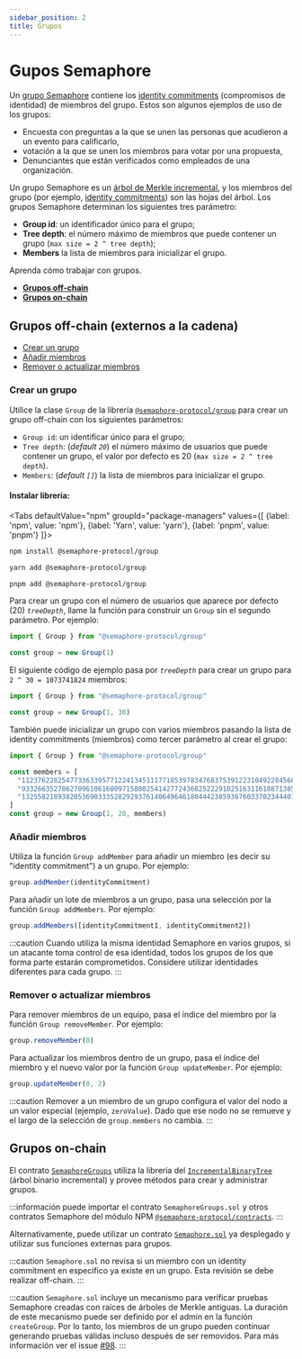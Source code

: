 ```yaml
---
sidebar_position: 2
title: Grupos
---
```



# Gupos Semaphore

Un [grupo Semaphore](/glossary/#semaphore-group) contiene los [identity commitments](/glossary/#identity-commitment) (compromisos de identidad) de miembros del grupo.
Estos son algunos ejemplos de uso de los grupos:

-   Encuesta con preguntas a la que se unen las personas que acudieron a un evento para calificarlo,
-   votación a la que se unen los miembros para votar por una propuesta,
-   Denunciantes que están verificados como empleados de una organización.

Un grupo Semaphore es un [árbol de Merkle incremental](/glossary/#incremental-merkle-tree), y los miembros del grupo (por ejemplo, [identity commitments](/glossary/#identity-commitments)) son las hojas del árbol.
Los grupos Semaphore determinan los siguientes tres parámetro:

-   **Group id**: un identificador único para el grupo;
-   **Tree depth**: el número máximo de miembros que puede contener un grupo (`max size = 2 ^ tree depth`);
-   **Members** la lista de miembros para inicializar el grupo.

Aprenda cómo trabajar con grupos.

-   [**Grupos off-chain**](#off-chain-groups)
-   [**Grupos on-chain**](#on-chain-groups)

## Grupos off-chain (externos a la cadena)

-   [Crear un grupo](#create-a-group)
-   [Añadir miembros](#add-members)
-   [Remover o actualizar miembros](#remove-or-update-members)

### Crear un grupo

Utilice la clase `Group` de la librería [`@semaphore-protocol/group`](https://github.com/semaphore-protocol/semaphore/blob/main/packages/group) para crear un grupo off-chain con los siguientes parámetros:

-   `Group id`: un identificar único para el grupo;
-   `Tree depth`: (_default `20`_) el número máximo de usuarios que puede contener un grupo, el valor por defecto es 20 (`max size = 2 ^ tree depth`).
-   `Members`: (_default `[]`_) la lista de miembros para inicializar el grupo.

#### Instalar librería:

<Tabs
defaultValue="npm"
groupId="package-managers"
values={[
{label: 'npm', value: 'npm'},
{label: 'Yarn', value: 'yarn'},
{label: 'pnpm', value: 'pnpm'}
]}>
<TabItem value="npm">

```bash
npm install @semaphore-protocol/group
```

</TabItem>
<TabItem value="yarn">

```bash
yarn add @semaphore-protocol/group
```

</TabItem>
<TabItem value="pnpm">

```bash
pnpm add @semaphore-protocol/group
```

</TabItem>
</Tabs>

Para crear un grupo con el número de usuarios que aparece por defecto (20) _`treeDepth`_, llame la función para construir un `Group` sin el segundo parámetro. Por ejemplo:

```ts
import { Group } from "@semaphore-protocol/group"

const group = new Group(1)
```

El siguiente código de ejemplo pasa por _`treeDepth`_ para crear un grupo para `2 ^ 30 = 1073741824` miembros:

```ts
import { Group } from "@semaphore-protocol/group"

const group = new Group(1, 30)
```

También puede inicializar un grupo con varios miembros pasando la lista de identity commitments (miembros) como tercer parámetro al crear el grupo:

```ts
import { Group } from "@semaphore-protocol/group"

const members = [
  "11237622825477336339577122413451117718539783476837539122310492284566644730311",
  "9332663527862709610616009715800254142772436825222910251631161087138559093425",
  "13255821893820536903335282929376140649646180444238593676033702344407594536519"
]
const group = new Group(1, 20, members)
```

### Añadir miembros

Utiliza la función `Group addMember` para añadir un miembro (es decir su "identity commitment") a un grupo. Por ejemplo:

```ts
group.addMember(identityCommitment)
```

Para añadir un lote de miembros a un grupo, pasa una selección por la función `Group addMembers`. Por ejemplo:

```ts
group.addMembers([identityCommitment1, identityCommitment2])
```

:::caution
Cuando utiliza la misma identidad Semaphore en varios grupos, si un atacante toma control de esa identidad, todos los grupos de los que forma parte estarán comprometidos. Considere utilizar identidades diferentes para cada grupo.
:::

### Remover o actualizar miembros

Para remover miembros de un equipo, pasa el índice del miembro por la función `Group removeMember`. Por ejemplo:

```ts
group.removeMember(0)
```

Para actualizar los miembros dentro de un grupo, pasa el índice del miembro y el nuevo valor por la función `Group updateMember`. Por ejemplo:

```ts
group.updateMember(0, 2)
```

:::caution
Remover a un miembro de un grupo configura el valor del nodo a un valor especial (ejemplo, `zeroValue`).
Dado que ese nodo no se remueve y el largo de la selección de `group.members` no cambia.
:::

## Grupos on-chain

El contrato [`SemaphoreGroups`](https://github.com/semaphore-protocol/semaphore/blob/main/packages/contracts/contracts/base/SemaphoreGroups.sol) utiliza la librería del [`IncrementalBinaryTree`](https://github.com/privacy-scaling-explorations/zk-kit/blob/main/packages/incremental-merkle-tree.sol/contracts/IncrementalBinaryTree.sol) (árbol binario incremental) y provee métodos para crear y administrar grupos.

:::información
puede importar el contrato `SemaphoreGroups.sol` y otros contratos Semaphore del módulo NPM [`@semaphore-protocol/contracts`](https://github.com/semaphore-protocol/semaphore/tree/main/packages/contracts).
:::

Alternativamente, puede utilizar un contrato [`Semaphore.sol`](https://github.com/semaphore-protocol/semaphore/blob/main/packages/contracts/contracts/Semaphore.sol) ya desplegado y utilizar sus funciones externas para grupos.

:::caution
`Semaphore.sol` no revisa si un miembro con un identity commitment en específico ya existe en un grupo. Esta revisión se debe realizar off-chain.
:::

:::caution
`Semaphore.sol` incluye un mecanismo para verificar pruebas Semaphore creadas con raíces de árboles de Merkle antiguas. La duración de este mecanismo puede ser definido por el admin en la función `createGroup`. Por lo tanto, los miembros de un grupo pueden continuar generando pruebas válidas incluso después de ser removidos. Para más información ver el issue [#98](https://github.com/semaphore-protocol/semaphore/issues/98).
:::